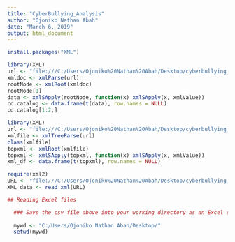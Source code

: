 ```yaml
---
title: "CyberBullying_Analysis"
author: "Ojoniko Nathan Abah"
date: "March 6, 2019"
output: html_document
---
```



```r
install.packages("XML")
```
```r
library(XML)
url <- "file:///C:/Users/Ojoniko%20Nathan%20Abah/Desktop/cyberbullying_dataset/DataReleaseDec2011/XMLMergedFile.xml"
xmldoc <- xmlParse(url)
rootNode <- xmlRoot(xmldoc)
rootNode[1]
data <- xmlSApply(rootNode, function(x) xmlSApply(x, xmlValue))
cd.catalog <- data.frame(t(data), row.names = NULL)
cd.catalog[1:2,]
```

```r
library(XML)
url <- "file:///C:/Users/Ojoniko%20Nathan%20Abah/Desktop/cyberbullying_dataset/DataReleaseDec2011/XMLMergedFile.xml"
xmlfile <- xmlTreeParse(url)
class(xmlfile)
topxml <- xmlRoot(xmlfile)
topxml <- xmlSApply(topxml, function(x) xmlSApply(x, xmlValue))
xml_df <- data.frame(t(topxml), row.names = NULL)
```
```r
require(xml2)
URL <- "file:///C:/Users/Ojoniko%20Nathan%20Abah/Desktop/cyberbullying_dataset/DataReleaseDec2011/XMLMergedFile.xml"
XML_data <- read_xml(URL)
```

```r

## Reading Excel files

  ### Save the csv file above into your working directory as an Excel sheet first
  
  mywd <- "C:/Users/Ojoniko Nathan Abah/Desktop/"
  setwd(mywd)
  
```

